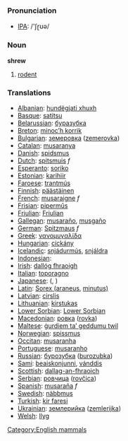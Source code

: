 === Pronunciation ===
*[[w:IPA|IPA]]: /'ʃɽʊə/

=== Noun ===

'''shrew'''

# [[rodent]]

=== Translations ===

*[[Albanian]]: [[hundëgjati xhuxh]]
*[[Basque]]: [[satitsu]]
*[[Belarussian]]: [[буразубка]]
*[[Breton]]: [[minoc’h korrik]]
*[[Bulgarian]]: [[земеровка]] ([[zemerovka]])
*[[Catalan]]: [[musaranya]]
*[[Danish]]: [[spidsmus]]
*[[Dutch]]: [[spitsmuis]] ''f''
*[[Esperanto]]: [[soriko]]
*[[Estonian]]: [[karihiir]]
*[[Faroese]]: [[trantmús]]
*[[Finnish]]: [[päästäinen]]
*[[French]]: [[musaraigne]] ''f''
*[[Frisian]]: [[pipermûs]]
*[[Friulian]]: [[Friulian]]
*[[Gallegan]]: [[musaraño]], [[musgaño]]
*[[German]]: [[Spitzmaus]] ''f''
*[[Greek]]: [[νανομυγαλίδα]] '' ''
*[[Hungarian]]: [[cickány]]
*[[Icelandic]]: [[snjádurmús]], [[snjáldra]]
*[[Indonesian]]: [[]]
*[[Irish]]: [[dallóg fhraoigh]]
*[[Italian]]: [[toporagno]]
*[[Japanese]]: [[]] ([[]], )
*[[Latin]]: [[Sorex (araneus]], [[minutus)]] '' ''
*[[Latvian]]: [[cirslis]]
*[[Lithuanian]]: [[kirstukas]]
*[[Lower Sorbian]]: [[Lower Sorbian]]
*[[Macedonian]]: [[ровка]] ([[rovka]])
*[[Maltese]]: [[ġurdiem ta’ geddumu twil]]
*[[Norwegian]]: [[spissmus]]
*[[Occitan]]: [[musaranha]]
*[[Portuguese]]: [[musaranho]]
*[[Russian]]: [[бурозубка]] ([[burozubka]]) '' ''
*[[Sami]]: [[beaiskonjunni]], [[vánddis]]
*[[Scottish]]: [[dallag-an-fhraoich]]
*[[Serbian]]: [[ровчица]] ([[rovčica]])
*[[Spanish]]: [[musaraña]] ''f''
*[[Swedish]]: [[näbbmus]]
*[[Turkish]]: [[kir faresi]]
*[[Ukrainian]]: [[землерийка]] ([[zemlerijka]])
*[[Welsh]]: [[llyg]]

[[Category:English mammals]]